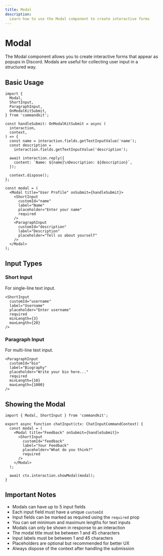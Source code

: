 ```yaml
---
title: Modal
description:
  Learn how to use the Modal component to create interactive forms
---
```


# Modal

The Modal component allows you to create interactive forms that appear
as popups in Discord. Modals are useful for collecting user input in a
structured way.

## Basic Usage

```tsx
import {
  Modal,
  ShortInput,
  ParagraphInput,
  OnModalKitSubmit,
} from 'commandkit';

const handleSubmit: OnModalKitSubmit = async (
  interaction,
  context,
) => {
  const name = interaction.fields.getTextInputValue('name');
  const description =
    interaction.fields.getTextInputValue('description');

  await interaction.reply({
    content: `Name: ${name}\nDescription: ${description}`,
  });

  context.dispose();
};

const modal = (
  <Modal title="User Profile" onSubmit={handleSubmit}>
    <ShortInput
      customId="name"
      label="Name"
      placeholder="Enter your name"
      required
    />
    <ParagraphInput
      customId="description"
      label="Description"
      placeholder="Tell us about yourself"
    />
  </Modal>
);
```

## Input Types

### Short Input

For single-line text input.

```tsx
<ShortInput
  customId="username"
  label="Username"
  placeholder="Enter username"
  required
  minLength={3}
  maxLength={20}
/>
```

### Paragraph Input

For multi-line text input.

```tsx
<ParagraphInput
  customId="bio"
  label="Biography"
  placeholder="Write your bio here..."
  required
  minLength={10}
  maxLength={1000}
/>
```

## Showing the Modal

```tsx
import { Modal, ShortInput } from 'commandkit';

export async function chatInput(ctx: ChatInputCommandContext) {
  const modal = (
    <Modal title="Feedback" onSubmit={handleSubmit}>
      <ShortInput
        customId="feedback"
        label="Your Feedback"
        placeholder="What do you think?"
        required
      />
    </Modal>
  );

  await ctx.interaction.showModal(modal);
}
```

## Important Notes

- Modals can have up to 5 input fields
- Each input field must have a unique `customId`
- Input fields can be marked as required using the `required` prop
- You can set minimum and maximum lengths for text inputs
- Modals can only be shown in response to an interaction
- The modal title must be between 1 and 45 characters
- Input labels must be between 1 and 45 characters
- Placeholders are optional but recommended for better UX
- Always dispose of the context after handling the submission
